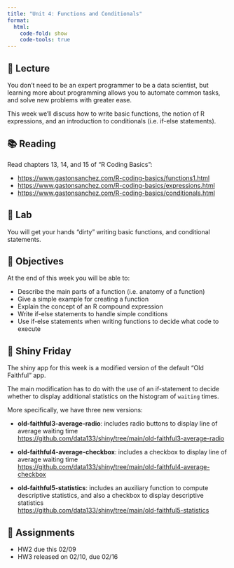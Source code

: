 ```yaml
---
title: "Unit 4: Functions and Conditionals"
format:
  html:
    code-fold: show
    code-tools: true
---
```



## 📖 Lecture

You don’t need to be an expert programmer to be a data scientist, but learning more about programming allows you to automate common tasks, and solve new problems with greater ease.

This week we'll discuss how to write basic functions, the notion of R expressions, and an introduction to conditionals (i.e. if-else statements).

 

## 📚 Reading

Read chapters 13, 14, and 15 of "R Coding Basics":

- <https://www.gastonsanchez.com/R-coding-basics/functions1.html>
- <https://www.gastonsanchez.com/R-coding-basics/expressions.html>
- <https://www.gastonsanchez.com/R-coding-basics/conditionals.html>
 


## 🔬 Lab

You will get your hands “dirty” writing basic functions, and conditional statements.



## 🎯 Objectives

At the end of this week you will be able to:

- Describe the main parts of a function (i.e. anatomy of a function)
- Give a simple example for creating a function
- Explain the concept of an R compound expression
- Write if-else statements to handle simple conditions
- Use if-else statements when writing functions to decide what code to execute
 


## 🔆 Shiny Friday

The shiny app for this week is a modified version of the default "Old Faithful" app.

The main modification has to do with the use of an if-statement to decide whether to display additional statistics on the histogram of `waiting` times.

More specifically, we have three new versions:

- __old-faithful3-average-radio__: includes radio buttons to display line of average waiting time <br>
<https://github.com/data133/shiny/tree/main/old-faithful3-average-radio>

- __old-faithful4-average-checkbox__: includes a checkbox to display line of average waiting time <br>
<https://github.com/data133/shiny/tree/main/old-faithful4-average-checkbox>

- __old-faithful5-statistics__: includes an auxiliary function to compute descriptive statistics, and also a checkbox to display descriptive statistics <br>
<https://github.com/data133/shiny/tree/main/old-faithful5-statistics>



## 🔔 Assignments

- HW2 due this 02/09
- HW3 released on 02/10, due 02/16
